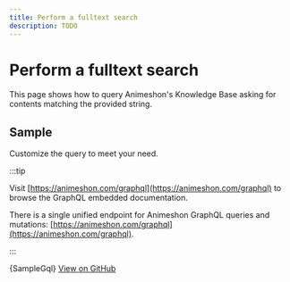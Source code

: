 ```yaml
---
title: Perform a fulltext search
description: TODO
---
```


# Perform a fulltext search

This page shows how to query Animeshon's Knowledge Base asking for contents matching the provided string.

## Sample

Customize the query to meet your need.

:::tip

Visit [https://animeshon.com/graphql](https://animeshon.com/graphql) to browse the GraphQL embedded documentation.

There is a single unified endpoint for Animeshon GraphQL queries and mutations: [https://animeshon.com/graphql](https://animeshon.com/graphql).

:::


<CodeBlock language="graphql">
  {SampleGql}
</CodeBlock>
<a href="https://github.com/animeapis/graphql-samples/blob/master/quickstarts/oracolo-query-fulltext-search.gql">View on GitHub</a>
